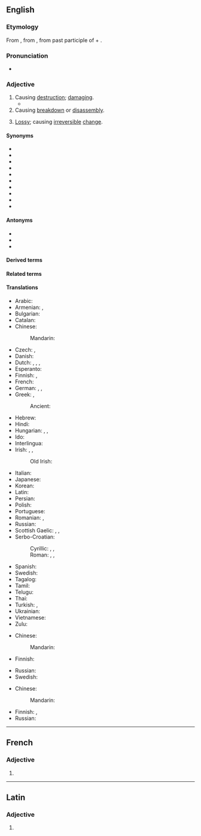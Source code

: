 ==English==

===Etymology===
{{PIE root|en|strew}}
From {{der|en|frm|destructif}}, from {{der|en|la|destructivus}}, from past participle of {{m|la|destruo|destruere|t=to tear down, destroy}} + {{m|la|-ivus|}}.

===Pronunciation===
* {{a|UK}} {{IPA|en|/dɪˈstɹʌktɪv/|/dɪˈstɹʊktɪv/}}

===Adjective===
{{en-adj}}

# Causing [[destruction]]; [[damage|damaging]].
#* {{quote-journal
|en
|date=February 14, 2013
|author=Scott Tobias
|title=Film: Reviews: A Good Day To Die Hard
|work=The Onion AV Club
|url=http://www.avclub.com/articles/a-good-day-to-die-hard,92496/
|page=
|passage=After rescuing his estranged daughter in the last film, Live Free Or Die Hard, Willis heads to Russia to rescue his estranged son (Jai Courtney), a CIA agent on a mission to protect a whistleblower (Sebastian Koch) from a corrupt government official (Sergei Kolesnikov) with no shortage of '''destructive''' resources at his disposal.}}
# Causing [[breakdown]] or [[disassembly]].
#: {{ux|en|Catabolism is a '''destructive''' metabolism that involves the breakdown of molecules and release of energy.}}
# {{lb|en|computing}} [[lossy|Lossy]]; causing [[irreversible]] [[change]].
#: {{ux|en|Blurring an image is a '''destructive''' operation, but rotating an image is not.}}

====Synonyms====
* {{l|en|calamitous}}
* {{l|en|catastrophic}}
* {{l|en|devastate|devastating}}
* {{l|en|disastrous}}
* {{l|en|eradicative}}
* {{l|en|harmful}}
* {{l|en|pernicious}}
* {{l|en|ruinous}}
* {{l|en|wrackful}}
* {{l|en|wreckful}}

====Antonyms====
* {{l|en|constructive}}
* {{l|en|nondestructive}}
* {{l|en|productive}}

====Derived terms====
{{der3|en|antidestructive|autodestructive|destructive criticism|destructive distillation|destructive sorites|destructively|destructiveness|indestructive|neurodestructive|nondestructive|omnidestructive|self-destructive|superdestructive|undestructive}}

====Related terms====
{{rootsee|en|strew}}

====Translations====
{{trans-top|causing destruction; damaging}}
* Arabic: {{t-needed|ar}}
* Armenian: {{t+|hy|կործանիչ}}, {{t+|hy|կործանարար}}
* Bulgarian: {{t+|bg|разрушителен}}
* Catalan: {{t|ca|destructiu}}
* Chinese:
*: Mandarin: {{t-needed|cmn}}
* Czech: {{t+|cs|ničivý}}, {{t|cs|destruktivní}}
* Danish: {{t|da|destruktiv}}
* Dutch: {{t+|nl|destructief}}, {{t+|nl|destructieve}}, {{t+|nl|verwoestend}}, {{t+|nl|verwoestende}}
* Esperanto: {{t-needed|eo}}
* Finnish: {{t+|fi|tuhoisa}}, {{t+|fi|destruktiivinen}}
* French: {{t+|fr|destructif}}
* German: {{t+|de|destruktiv}}, {{t+|de|schädlich}}, {{t+|de|zerstörend}}
* Greek: {{t+|el|καταστροφικός|m}}, {{t+|el|καταστρεπτικός|m}}
*: Ancient: {{t|grc|ὀλέθριος}}
* Hebrew: {{t|he|הרסני|tr=harsany}}
* Hindi: {{t-needed|hi}}
* Hungarian: {{t+|hu|destruktív}}, {{t+|hu|kártékony}}, {{t+|hu|pusztító}}
* Ido: {{t-needed|io}}
* Interlingua: {{t|ia|destructive}}
* Irish: {{t|ga|urbhadhach}}, {{t|ga|arganach}}, {{t|ga|sladach}}
*: Old Irish: {{t|sga|bráthamail}}
{{trans-mid}}
* Italian: {{t+|it|distruttivo}}
* Japanese: {{t|ja|破壊的|alt=破壊的な|tr=hakaiteki na}}
* Korean: {{t-needed|ko}}
* Latin: {{t|la|exitiosus}}
* Persian: {{t+|fa|مخرب}}
* Polish: {{t+|pl|destrukcyjny|m}}
* Portuguese: {{t+|pt|destrutivo}}
* Romanian: {{t+|ro|distructiv|m|n}}, {{t+|ro|distrugător|m|n}}
* Russian: {{t+|ru|разруши́тельный}}
* Scottish Gaelic: {{t|gd|millteach}}, {{t|gd|sgriosach}}, {{t|gd|sgriosail}}
* Serbo-Croatian:
*: Cyrillic: {{t|sh|ра́зо̄ран}}, {{t|sh|де̏структӣван}}, {{t|sh|ру̀шилачкӣ}}
*: Roman: {{t+|sh|rázōran}}, {{t+|sh|dȅstruktīvan}}, {{t+|sh|rùšilačkī}}
* Spanish: {{t+|es|destructivo}}
* Swedish: {{t+|sv|destruktiv}}
* Tagalog: {{t|tl|mapanira}}
* Tamil: {{t-needed|ta}}
* Telugu: {{t-needed|te}}
* Thai: {{t-needed|th}}
* Turkish: {{t+|tr|yıkıcı}}, {{t|tr|tahripkar|alt=tahripkâr}}
* Ukrainian: {{t-needed|uk}}
* Vietnamese: {{t-needed|vi}}
* Zulu: {{t-needed|zu}}
{{trans-bottom}}

{{trans-top|causing breakdown}}
* Chinese:
*: Mandarin: {{t-needed|cmn}}
* Finnish: {{t+|fi|hajottava}}
{{trans-mid}}
* Russian: {{t-needed|ru}}
* Swedish: {{t+|sv|destruktiv}}
{{trans-bottom}}

{{trans-top|lossy}}
* Chinese:
*: Mandarin: {{t-needed|cmn}}
{{trans-mid}}
* Finnish: {{t+|fi|peruuttamaton}}, {{t+|fi|destruktiivinen}}
* Russian: {{t-needed|ru}}
{{trans-bottom}}

----

==French==

===Adjective===
{{head|fr|adjective form}}

# {{feminine singular of|fr|destructif}}

----

==Latin==

===Adjective===
{{la-adj-form|dēstrūctīve}}

# {{inflection of|la|dēstrūctīvus||voc|m|s}}